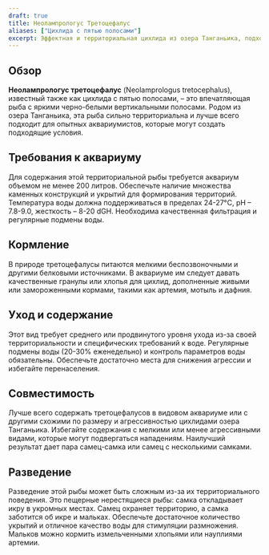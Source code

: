 ```yaml
---
draft: true
title: Неолампрологус Третоцефалус
aliases: ["Цихлида с пятью полосами"]
excerpt: Эффектная и территориальная цихлида из озера Танганьика, подходящая для опытных аквариумистов.
---
```


## Обзор

**Неолампрологус третoцефалус** (Neolamprologus tretocephalus), известный также как цихлида с пятью полосами, – это впечатляющая рыба с яркими черно-белыми вертикальными полосами. Родом из озера Танганьика, эта рыба сильно территориальна и лучше всего подходит для опытных аквариумистов, которые могут создать подходящие условия.

## Требования к аквариуму

Для содержания этой территориальной рыбы требуется аквариум объемом не менее 200 литров. Обеспечьте наличие множества каменных конструкций и укрытий для формирования территорий. Температура воды должна поддерживаться в пределах 24-27°C, pH – 7.8-9.0, жесткость – 8-20 dGH. Необходима качественная фильтрация и регулярные подмены воды.

## Кормление

В природе третoцефалусы питаются мелкими беспозвоночными и другими белковыми источниками. В аквариуме им следует давать качественные гранулы или хлопья для цихлид, дополненные живыми или замороженными кормами, такими как артемия, мотыль и дафния.

## Уход и содержание

Этот вид требует среднего или продвинутого уровня ухода из-за своей территориальности и специфических требований к воде. Регулярные подмены воды (20-30% еженедельно) и контроль параметров воды обязательны. Обеспечьте достаточно места для снижения агрессии и избегайте перенаселения.

## Совместимость

Лучше всего содержать третoцефалусов в видовом аквариуме или с другими схожими по размеру и агрессивностью цихлидами озера Танганьика. Избегайте содержания с мелкими или менее агрессивными видами, которые могут подвергаться нападениям. Наилучший результат дает пара самец-самка или самец с несколькими самками.

## Разведение

Разведение этой рыбы может быть сложным из-за их территориального поведения. Это пещерные нерестящиеся рыбы: самка откладывает икру в укромных местах. Самец охраняет территорию, а самка заботится об икре и мальках. Обеспечьте достаточное количество укрытий и отличное качество воды для стимуляции размножения. Мальков можно кормить измельченными хлопьями или науплиями артемии.
